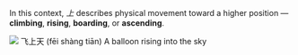 In this context, _上_ describes physical movement toward a higher position — **climbing**, **rising**, **boarding**, or **ascending**.

![](../../assets/illustrations/shang-above.jpg)
飞上天 (fēi shàng tiān)
A balloon rising into the sky
